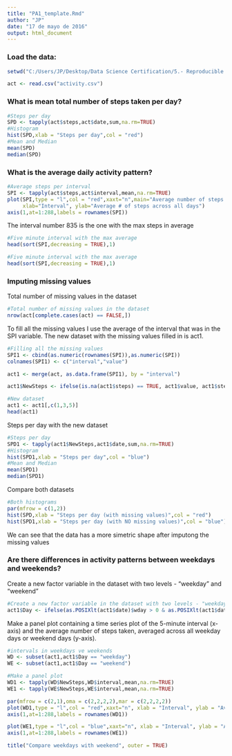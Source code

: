 ---
title: "PA1_template.Rmd"
author: "JP"
date: "17 de mayo de 2016"
output: html_document
---

### Load the data:

```{r}
setwd("C:/Users/JP/Desktop/Data Science Certification/5.- Reproducible Research/Project 1")

act <- read.csv("activity.csv") 
```

### What is mean total number of steps taken per day?

```{r}
#Steps per day
SPD <- tapply(act$steps,act$date,sum,na.rm=TRUE)
#Histogram
hist(SPD,xlab = "Steps per day",col = "red")
#Mean and Median
mean(SPD)
median(SPD)
```

### What is the average daily activity pattern?

```{r}
#Average steps per interval
SPI <- tapply(act$steps,act$interval,mean,na.rm=TRUE)
plot(SPI,type = "l",col = "red",xaxt="n",main="Average number of steps per interval across all days", 
     xlab="Interval", ylab="Average # of steps across all days")
axis(1,at=1:288,labels = rownames(SPI))
```

The interval number 835 is the one with the max steps in average

```{r}
#Five minute interval with the max average
head(sort(SPI,decreasing = TRUE),1)
```

```{r}
#Five minute interval with the max average
head(sort(SPI,decreasing = TRUE),1)
```
### Imputing missing values

Total number of missing values in the dataset

```{r}
#Total number of missing values in the dataset
nrow(act[complete.cases(act) == FALSE,])
```

To fill all the missing values I use the average of the interval that was in the SPI variable.
The new dataset with the missing values filled in is act1.

```{r}
#Filling all the missing values
SPI1 <- cbind(as.numeric(rownames(SPI)),as.numeric(SPI))
colnames(SPI1) <- c("interval","value")

act1 <- merge(act, as.data.frame(SPI1), by = "interval")

act1$NewSteps <- ifelse(is.na(act1$steps) == TRUE, act1$value, act1$steps)

#New dataset
act1 <- act1[,c(1,3,5)]
head(act1)
```

Steps per day with the new dataset

```{r}
#Steps per day
SPD1 <- tapply(act1$NewSteps,act1$date,sum,na.rm=TRUE)
#Histogram
hist(SPD1,xlab = "Steps per day",col = "blue")
#Mean and Median
mean(SPD1)
median(SPD1)
```

Compare both datasets
```{r}
#Both histograms
par(mfrow = c(1,2))
hist(SPD,xlab = "Steps per day (with missing values)",col = "red")
hist(SPD1,xlab = "Steps per day (with NO missing values)",col = "blue")
```


We can see that the data has a more simetric shape after imputong the missing values

### Are there differences in activity patterns between weekdays and weekends?

Create a new factor variable in the dataset with two levels - "weekday" and "weekend"
```{r}
#Create a new factor variable in the dataset with two levels - "weekday" and "weekend" 
act1$Day <- ifelse(as.POSIXlt(act1$date)$wday > 0 & as.POSIXlt(act1$date)$wday < 6, "weekday", "weekend")

```

Make a panel plot containing a time series plot of the 5-minute interval (x-axis) and the average number of steps taken, averaged across all weekday days or weekend days (y-axis).



```{r}
#intervals in weekdays ve weekends
WD <- subset(act1,act1$Day == "weekday")
WE <- subset(act1,act1$Day == "weekend")

#Make a panel plot
WD1 <- tapply(WD$NewSteps,WD$interval,mean,na.rm=TRUE)
WE1 <- tapply(WE$NewSteps,WE$interval,mean,na.rm=TRUE)

par(mfrow = c(2,1),oma = c(2,2,2,2),mar = c(2,2,2,2))
plot(WD1,type = "l",col = "red",xaxt="n", xlab = "Interval", ylab = "Average Steps",ylim = c(0,220),main = "Weekdays")
axis(1,at=1:288,labels = rownames(WD1))

plot(WE1,type = "l",col = "blue",xaxt="n", xlab = "Interval", ylab = "Average Steps",ylim = c(0,220),main = "Weekends")
axis(1,at=1:288,labels = rownames(WE1))

title("Compare weekdays with weekend", outer = TRUE)
```

